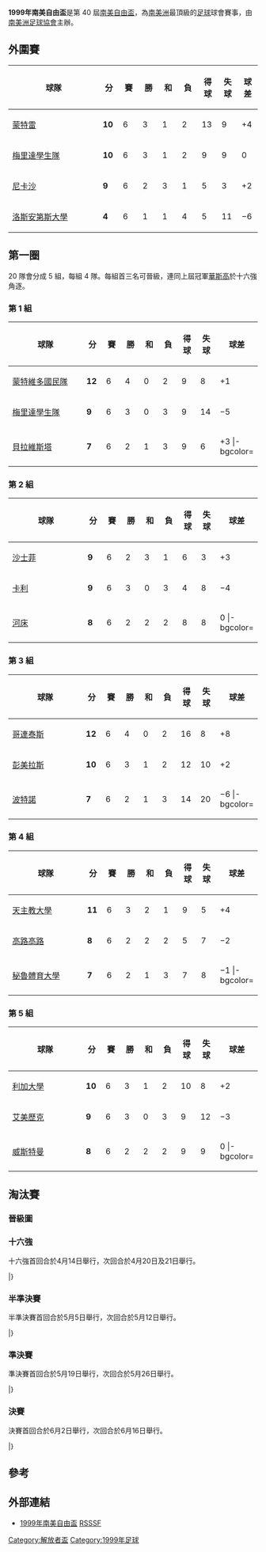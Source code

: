 {{Infobox 國際足球賽事賽季
| tourney_name          = 南美自由盃
| year                  = 1999
| other_titles          = 1999 Copa Libertadores de América
| image                 = 
| size                  = 
| caption               = 
| edition               = 40
| defending_champ_other = {{flagicon|BRA}} [[華斯高達伽馬划艇會|華斯高]]
| dates                 = 1999年2月21日–6月16日
| num_teams             = 21 隊
| associations          = 11
| champion_other        = {{flagicon|BRA}} [[彭美拉斯足球會|彭美拉斯]]
| count                 = 1
| second_other          = {{flagicon|COL}} [[卡利體育會|卡利]]
| matches               = 90
| goals                 = 257
| attendance            = 
| top_scorer            = ''6 球位員''（各 6 球）
| player                = {{flagicon|BRA}} [[馬科斯·羅伯托·西爾維拉·雷斯|馬高斯]]
| prevseason            = [[1998年南美自由盃|1998]]
| nextseason            = [[2000年南美自由盃|2000]]
}}

'''1999年南美自由盃'''是第 40 屆[[南美自由盃|南美自由盃]]，為[[南美洲|南美洲]]最頂級的[[足球|足球]]球會賽事，由[[南美洲足球協會|南美洲足球協會]]主辦。

==外圍賽==
{| class="wikitable" style="text-align: center;"
|-
!width="190"|球隊
!width="25"|分
!width="25"|賽
!width="25"|勝
!width="25"|和
!width="25"|負
!width="25"|得球
!width="25"|失球
!width="25"|球差
|-bgcolor=ccffcc
|style="text-align:left;"|{{flagicon|MEX}} [[蒙特雷足球俱樂部|蒙特雷]]
|'''10'''||6||3||1||2||13||9||+4
|-bgcolor=ccffcc
|style="text-align:left;"|{{flagicon|VEN}} [[梅里達學生足球會|梅里達學生隊]]
|'''10'''||6||3||1||2||9||9||0
|-
|style="text-align:left;"|{{flagicon|MEX}} [[內卡哈俱樂部|尼卡沙]]
|'''9'''||6||2||3||1||5||3||+2
|-
|style="text-align:left;"|{{flagicon|VEN}} [[洛斯安第斯大學足球會|洛斯安第斯大學]]
|'''4'''||6||1||1||4||5||11||−6
|}

==第一圈==
20 隊會分成 5 組，每組 4 隊。每組首三名可晉級，連同上屆冠軍[[華斯高達伽馬划艇會|華斯高]]於十六強角逐。

===第 1 組===

{| class="wikitable" style="text-align: center;"
|-
!width="190"|球隊
!width="25"|分
!width="25"|賽
!width="25"|勝
!width="25"|和
!width="25"|負
!width="25"|得球
!width="25"|失球
!width="25"|球差
|-bgcolor=ccffcc
|style="text-align:left;"|{{flagicon|URU}} [[民族足球俱樂部|蒙特維多國民隊]]
|'''12'''||6||4||0||2||9||8||+1
|-bgcolor=ccffcc
|style="text-align:left;"|{{flagicon|VEN}} [[梅里達學生足球會|梅里達學生隊]]
|'''9'''||6||3||0||3||9||14||−5
|-bgcolor=ccffcc
|style="text-align:left;"|{{flagicon|URU}} [[貝拉維斯塔體育會|貝拉維斯塔]]
|'''7'''||6||2||1||3||9||6||+3
|-bgcolor=
|style="text-align:left;"|{{flagicon|MEX}} [[蒙特雷足球俱樂部|蒙特雷]]
|'''7'''||6||2||1||3||10||9||+1
|}

===第 2 組===

{| class="wikitable" style="text-align: center;"
|-
!width="190"|球隊
!width="25"|分
!width="25"|賽
!width="25"|勝
!width="25"|和
!width="25"|負
!width="25"|得球
!width="25"|失球
!width="25"|球差
|-bgcolor=ccffcc
|style="text-align:left;"|{{flagicon|ARG}} [[貝萊斯沙士菲體育會|沙士菲]]
|'''9'''||6||2||3||1||6||3||+3
|-bgcolor=ccffcc
|style="text-align:left;"|{{flagicon|COL}} [[卡利體育會|卡利]]
|'''9'''||6||3||0||3||4||8||−4
|-bgcolor=ccffcc
|style="text-align:left;"|{{flagicon|ARG}} [[河床體育會|河床]]
|'''8'''||6||2||2||2||8||8||0
|-bgcolor=
|style="text-align:left;"|{{flagicon|COL}} [[卡爾達斯十一人足球俱樂部|卡達斯]]
|'''7'''||6||2||1||3||7||6||+1
|}

===第 3 組===

{| class="wikitable" style="text-align: center;"
|-
!width="190"|球隊
!width="25"|分
!width="25"|賽
!width="25"|勝
!width="25"|和
!width="25"|負
!width="25"|得球
!width="25"|失球
!width="25"|球差
|-bgcolor=ccffcc
|style="text-align:left;"|{{flagicon|BRA}} [[哥連泰斯保利斯塔體育會|哥連泰斯]]
|'''12'''||6||4||0||2||16||8||+8
|-bgcolor=ccffcc
|style="text-align:left;"|{{flagicon|BRA}} [[彭美拉斯足球會|彭美拉斯]]
|'''10'''||6||3||1||2||12||10||+2
|-bgcolor=ccffcc
|style="text-align:left;"|{{flagicon|PAR}} [[波特諾山丘|波特諾]]
|'''7'''||6||2||1||3||14||20||−6
|-bgcolor=
|style="text-align:left;"|{{flagicon|PAR}} [[奥林匹亞俱樂部|奧林比亞會]]
|'''5'''||6||1||2||3||11||15||−4
|}

===第 4 組===

{| class="wikitable" style="text-align: center;"
|-
!width="190"|球隊
!width="25"|分
!width="25"|賽
!width="25"|勝
!width="25"|和
!width="25"|負
!width="25"|得球
!width="25"|失球
!width="25"|球差
|-bgcolor=ccffcc
|style="text-align:left;"|{{flagicon|CHI}} [[天主教大學競技俱樂部|天主教大學]]
|'''11'''||6||3||2||1||9||5||+4
|-bgcolor=ccffcc
|style="text-align:left;"|{{flagicon|CHI}} [[科洛科洛競技俱樂部|高路高路]]
|'''8'''||6||2||2||2||5||7||−2
|-bgcolor=ccffcc
|style="text-align:left;"|{{flagicon|PER}} [[秘魯體育大學|秘魯體育大學]]
|'''7'''||6||2||1||3||7||8||−1
|-bgcolor=
|style="text-align:left;"|{{flagicon|PER}} [[士砵亭水晶|士砵亭水晶]]
|'''5'''||6||0||5||1||7||8||−1
|}

===第 5 組===
{| class="wikitable" style="text-align: center;"
|-
!width="190"|球隊
!width="25"|分
!width="25"|賽
!width="25"|勝
!width="25"|和
!width="25"|負
!width="25"|得球
!width="25"|失球
!width="25"|球差
|-bgcolor=ccffcc
|style="text-align:left;"|{{flagicon|ECU}} [[基多利加大學體育會|利加大學]]
|'''10'''||6||3||1||2||10||8||+2
|-bgcolor=ccffcc
|style="text-align:left;"|{{flagicon|ECU}} [[埃梅萊克體育俱樂部|艾美歷克]]
|'''9'''||6||3||0||3||9||12||−3
|-bgcolor=ccffcc
|style="text-align:left;"|{{flagicon|BOL}} [[喬治維爾斯特爾曼俱樂部|威斯特曼]]
|'''8'''||6||2||2||2||9||9||0
|-bgcolor=
|style="text-align:left;"|{{flagicon|BOL}} [[邦明體育會|邦明]]
|'''7'''||6||2||1||3||5||4||+1
|}

==淘汰賽==
===晉級圖===
{{16TeamBracket-2Leg 
| RD1=十六強
| RD2=半準決賽
| RD3=準決賽
| RD4=決賽

| RD1-team01={{flagicon|COL}} '''[[卡利體育會|卡利]]'''
| RD1-score01-1=2
| RD1-score01-2=0
| RD1-score01-agg=2

| RD1-team02={{flagicon|CHI}} [[科洛科洛競技俱樂部|高路高路]]
| RD1-score02-1=0
| RD1-score02-2=1
| RD1-score02-agg=1

| RD1-team03={{flagicon|URU}} '''[[貝拉維斯塔體育會|貝拉維斯塔]]'''
| RD1-score03-1=2
| RD1-score03-2=3
| RD1-score03-agg=5

| RD1-team04={{flagicon|CHI}} [[天主教大學競技俱樂部|天主教大學]]
| RD1-score04-1=2
| RD1-score04-2=1
| RD1-score04-agg=3

| RD1-team05={{flagicon|ECU}} [[埃梅萊克體育俱樂部|艾美歷克]]
| RD1-score05-1=1
| RD1-score05-2=1
| RD1-score05-agg=2

| RD1-team06={{flagicon|VEN}} '''[[梅里達學生足球會|梅里達學生隊]]'''
| RD1-score06-1=3
| RD1-score06-2=0
| RD1-score06-agg=3

| RD1-team07={{flagicon|PAR}} '''[[波特諾山丘|波特諾]]'''
| RD1-score07-1=5
| RD1-score07-2=1
| RD1-score07-agg=6

| RD1-team08={{flagicon|URU}} [[民族足球俱樂部|蒙特維多國民隊]]
| RD1-score08-1=0
| RD1-score08-2=2
| RD1-score08-agg=2

| RD1-team09={{flagicon|ARG}} '''[[河床體育會|河床]]'''{{pso}}
| RD1-score09-1=1
| RD1-score09-2=0
| RD1-score09-agg=1 (5)

| RD1-team10={{flagicon|ECU}} [[基多利加大學體育會|利加大學]]
| RD1-score10-1=0
| RD1-score10-2=1
| RD1-score10-agg=1 (4)

| RD1-team11={{flagicon|PER}} [[秘魯體育大學|秘魯體育大學]]
| RD1-score11-1=0
| RD1-score11-2=0
| RD1-score11-agg=0

| RD1-team12={{flagicon|ARG}} '''[[貝萊斯沙士菲體育會|沙士菲]]'''
| RD1-score12-1=0
| RD1-score12-2=4
| RD1-score12-agg=4

| RD1-team13={{flagicon|BRA}} '''[[彭美拉斯足球會|彭美拉斯]]'''
| RD1-score13-1=1
| RD1-score13-2=4
| RD1-score13-agg=5

| RD1-team14={{flagicon|BRA}} [[華斯高達伽馬划艇會|華斯高]]
| RD1-score14-1=1
| RD1-score14-2=2
| RD1-score14-agg=3

| RD1-team15={{flagicon|BOL}} [[喬治維爾斯特爾曼俱樂部|威斯特曼]]
| RD1-score15-1=1
| RD1-score15-2=2
| RD1-score15-agg=3

| RD1-team16={{flagicon|BRA}} '''[[哥連泰斯保利斯塔體育會|哥連泰斯]]'''
| RD1-score16-1=1
| RD1-score16-2=5
| RD1-score16-agg=6

| RD2-team01={{flagicon|COL}} '''[[卡利體育會|卡利]]'''
| RD2-score01-1=2
| RD2-score01-2=1
| RD2-score01-agg=3

| RD2-team02={{flagicon|URU}} [[貝拉維斯塔體育會|貝拉維斯塔]]
| RD2-score02-1=1
| RD2-score02-2=1
| RD2-score02-agg=2

| RD2-team03={{flagicon|VEN}} [[梅里達學生足球會|梅里達學生隊]]
| RD2-score03-1=3
| RD2-score03-2=0
| RD2-score03-agg=3

| RD2-team04={{flagicon|PAR}} '''[[波特諾山丘|波特諾]]'''
| RD2-score04-1=0
| RD2-score04-2=4
| RD2-score04-agg=4

| RD2-team05={{flagicon|ARG}} '''[[河床體育會|河床]]'''
| RD2-score05-1=2
| RD2-score05-2=0
| RD2-score05-agg=2

| RD2-team06={{flagicon|ARG}} [[貝萊斯沙士菲體育會|沙士菲]]
| RD2-score06-1=0
| RD2-score06-2=1
| RD2-score06-agg=1

| RD2-team07={{flagicon|BRA}} '''[[彭美拉斯足球會|彭美拉斯]]'''{{pso}}
| RD2-score07-1=2
| RD2-score07-2=0
| RD2-score07-agg=2 (4)

| RD2-team08={{flagicon|BRA}} [[哥連泰斯保利斯塔體育會|哥連泰斯]]
| RD2-score08-1=0
| RD2-score08-2=2
| RD2-score08-agg=2 (2)

| RD3-team01={{flagicon|COL}} '''[[卡利體育會|卡利]]'''
| RD3-score01-1=4
| RD3-score01-2=2
| RD3-score01-agg=6

| RD3-team02={{flagicon|PAR}} [[波特諾山丘|波特諾]]
| RD3-score02-1=0
| RD3-score02-2=3
| RD3-score02-agg=3

| RD3-team03={{flagicon|ARG}} [[河床體育會|河床]]
| RD3-score03-1=1
| RD3-score03-2=0
| RD3-score03-agg=1

| RD3-team04={{flagicon|BRA}} '''[[彭美拉斯足球會|彭美拉斯]]'''
| RD3-score04-1=0
| RD3-score04-2=3
| RD3-score04-agg=3

| RD4-team01={{flagicon|COL}} [[卡利體育會|卡利]]
| RD4-score01-1=1
| RD4-score01-2=1
| RD4-score01-agg=2 (3)

| RD4-team02={{flagicon|BRA}} '''[[彭美拉斯足球會|彭美拉斯]]'''{{pso}}
| RD4-score02-1=0
| RD4-score02-2=2
| RD4-score02-agg=2 (4)
}}

===十六強===
十六強首回合於4月14日舉行，次回合於4月20日及21日舉行。

{{TwoLeg start}}
{{TwoLegResult|'''[[波特諾山丘|波特諾]]'''|PAR| 6–2 |[[民族足球俱樂部|蒙特維多國民隊]]|URU| 5–0 | 1–2 }}
{{TwoLegResult|[[秘魯體育大學|秘魯體育大學]]|PER| 0–4 |'''[[貝萊斯沙士菲體育會|沙士菲]]'''|ARG| 0–0 | 0–4 }}
{{TwoLegResult|[[喬治維爾斯特爾曼俱樂部|威斯特曼]]|BOL| 3–6 |'''[[哥連泰斯保利斯塔體育會|哥連泰斯]]'''|BRA| 1–1 | 2–5 }}
{{TwoLegResult|'''[[貝拉維斯塔體育會|貝拉維斯塔]]'''|URU| 5–3 |[[天主教大學競技俱樂部|天主教大學]]|CHI| 2–2 | 3–1 }}
{{TwoLegResult|'''[[河床體育會|河床]]'''|ARG| 1–1{{pso|5–4}}|[[基多利加大學體育會|利加大學]]|ECU| 1–0 | 0–1 }}
{{TwoLegResult|[[埃梅萊克體育俱樂部|艾美歷克]]|ECU| 2–3 |'''[[梅里達學生足球會|梅里達學生隊]]'''|VEN| 1–3 | 1–0}}
{{TwoLegResult|'''[[卡利體育會|卡利]]'''|COL| 2–1 |[[科洛科洛競技俱樂部|高路高路]]|CHI| 2–0 | 0–1 }}
{{TwoLegResult|'''[[彭美拉斯足球會|彭美拉斯]]'''|BRA| 5–3 |[[華斯高達伽馬划艇會|華斯高]]|BRA| 1–1 | 4–2 }}
|}

===半準決賽===
半準決賽首回合於5月5日舉行，次回合於5月12日舉行。

{{TwoLeg start}}
{{TwoLegResult|'''[[河床體育會|河床]]'''|ARG| 2–1 |[[貝萊斯沙士菲體育會|沙士菲]]|ARG| 2–0 | 0–1 }}
{{TwoLegResult|'''[[彭美拉斯足球會|彭美拉斯]]'''|BRA| 2–2{{pso|4–2}}|[[哥連泰斯保利斯塔體育會|哥連泰斯]]|BRA| 2–0 | 0–2 }}
{{TwoLegResult|[[梅里達學生足球會|梅里達學生隊]]|VEN| 3–4 |'''[[波特諾山丘|波特諾]]'''|PAR| 3–0 | 0–4 }}
{{TwoLegResult|'''[[卡利體育會|卡利]]'''|COL| 3–2 |[[貝拉維斯塔體育會|貝拉維斯塔]] |URU| 2–1 | 1–1 }}
|}

===準決賽===
準決賽首回合於5月19日舉行，次回合於5月26日舉行。

{{TwoLeg start}}
{{TwoLegResult|'''[[卡利體育會|卡利]]'''|COL| 6–3 |[[波特諾山丘|波特諾]]|PAR| 4–0 | 2–3 }}
{{TwoLegResult|[[河床體育會|河床]]|ARG| 1–3 |'''[[彭美拉斯足球會|彭美拉斯]]'''|BRA| 1–0 | 0–3 }}
|}

===決賽===
決賽首回合於6月2日舉行，次回合於6月16日舉行。

{{TwoLeg start}}
{{TwoLegResult|[[卡利體育會|卡利]]|COL| 2–2{{pso|3–4}} |'''[[彭美拉斯足球會|彭美拉斯]]'''|BRA| 1–0 | 1–2 }}
|}

==參考==
{{reflist}}

==外部連結==
*[http://rsssf.com/sacups/copa99.html 1999年南美自由盃]{{Wayback|url=http://rsssf.com/sacups/copa99.html |date=20200930090200 }} [[RSSSF|RSSSF]]

{{歷屆南美解放者盃}}

[[Category:解放者盃|Category:解放者盃]]
[[Category:1999年足球|Category:1999年足球]]